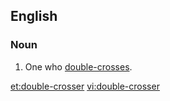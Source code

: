 ==English==
===Noun===
{{en-noun}}

#One who [[double-cross]]es.

[[et:double-crosser]]
[[vi:double-crosser]]